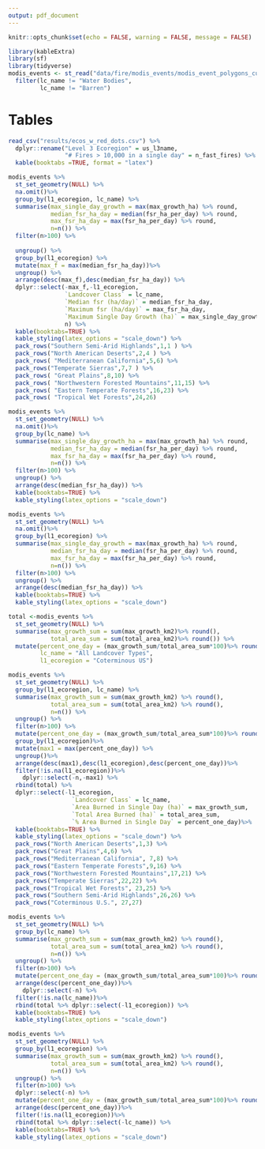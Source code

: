 ```yaml
---
output: pdf_document
---
```


```r
knitr::opts_chunk$set(echo = FALSE, warning = FALSE, message = FALSE)

library(kableExtra)
library(sf)
library(tidyverse)
modis_events <- st_read("data/fire/modis_events/modis_event_polygons_cus.gpkg") %>%
  filter(lc_name != "Water Bodies",
         lc_name != "Barren")

```

# Tables

```r
read_csv("results/ecos_w_red_dots.csv") %>%
  dplyr::rename("Level 3 Ecoregion" = us_l3name,
                "# Fires > 10,000 in a single day" = n_fast_fires) %>%
  kable(booktabs =TRUE, format = "latex")
```

```r
modis_events %>%
  st_set_geometry(NULL) %>%
  na.omit()%>%
  group_by(l1_ecoregion, lc_name) %>%
  summarise(max_single_day_growth = max(max_growth_ha) %>% round,
            median_fsr_ha_day = median(fsr_ha_per_day) %>% round,
            max_fsr_ha_day = max(fsr_ha_per_day) %>% round,
            n=n()) %>%
  filter(n>100) %>%
   
  ungroup() %>%
  group_by(l1_ecoregion) %>%
  mutate(max_f = max(median_fsr_ha_day))%>%
  ungroup() %>%
  arrange(desc(max_f),desc(median_fsr_ha_day)) %>%
  dplyr::select(-max_f,-l1_ecoregion,
                `Landcover Class` = lc_name,
                `Median fsr (ha/day)` = median_fsr_ha_day,
                `Maximum fsr (ha/day)` = max_fsr_ha_day,
                `Maximum Single Day Growth (ha)` = max_single_day_growth,
                n) %>%
  kable(booktabs=TRUE) %>%
  kable_styling(latex_options = "scale_down") %>%
  pack_rows("Southern Semi-Arid Highlands",1,1 ) %>%
  pack_rows("North American Deserts",2,4 ) %>%
  pack_rows( "Mediterranean California",5,6) %>%
  pack_rows("Temperate Sierras",7,7 ) %>%
  pack_rows( "Great Plains",8,10) %>%
  pack_rows( "Northwestern Forested Mountains",11,15) %>%
  pack_rows( "Eastern Temperate Forests",16,23) %>%
  pack_rows( "Tropical Wet Forests",24,26)

modis_events %>%
  st_set_geometry(NULL) %>%
  na.omit()%>%
  group_by(lc_name) %>%
  summarise(max_single_day_growth_ha = max(max_growth_ha) %>% round,
            median_fsr_ha_day = median(fsr_ha_per_day) %>% round,
            max_fsr_ha_day = max(fsr_ha_per_day) %>% round,
            n=n()) %>%
  filter(n>100) %>%
  ungroup() %>%
  arrange(desc(median_fsr_ha_day)) %>%
  kable(booktabs=TRUE) %>%
  kable_styling(latex_options = "scale_down")

modis_events %>%
  st_set_geometry(NULL) %>%
  na.omit()%>%
  group_by(l1_ecoregion) %>%
  summarise(max_single_day_growth = max(max_growth_ha) %>% round,
            median_fsr_ha_day = median(fsr_ha_per_day) %>% round,
            max_fsr_ha_day = max(fsr_ha_per_day) %>% round,
            n=n()) %>%
  filter(n>100) %>%
  ungroup() %>%
  arrange(desc(median_fsr_ha_day)) %>%
  kable(booktabs=TRUE) %>%
  kable_styling(latex_options = "scale_down")

```

```r
total <-modis_events %>%
  st_set_geometry(NULL) %>%
  summarise(max_growth_sum = sum(max_growth_km2)%>% round(),
            total_area_sum = sum(total_area_km2)%>% round()) %>%
  mutate(percent_one_day = (max_growth_sum/total_area_sum*100)%>% round(),
         lc_name = "All Landcover Types",
         l1_ecoregion = "Coterminous US") 

modis_events %>%
  st_set_geometry(NULL) %>%
  group_by(l1_ecoregion, lc_name) %>%
  summarise(max_growth_sum = sum(max_growth_km2) %>% round(),
            total_area_sum = sum(total_area_km2) %>% round(),
            n=n()) %>%
  ungroup() %>%
  filter(n>100) %>%
  mutate(percent_one_day = (max_growth_sum/total_area_sum*100)%>% round()) %>%
  group_by(l1_ecoregion)%>%
  mutate(max1 = max(percent_one_day)) %>%
  ungroup()%>%
  arrange(desc(max1),desc(l1_ecoregion),desc(percent_one_day))%>%  
  filter(!is.na(l1_ecoregion))%>%
    dplyr::select(-n,-max1) %>%
  rbind(total) %>%
  dplyr::select(-l1_ecoregion,
                  `Landcover Class` = lc_name,
                  `Area Burned in Single Day (ha)` = max_growth_sum,
                  `Total Area Burned (ha)` = total_area_sum,
                  `% Area Burned in Single Day` = percent_one_day)%>%
  kable(booktabs=TRUE) %>%
  kable_styling(latex_options = "scale_down") %>%
  pack_rows("North American Deserts",1,3) %>%
  pack_rows("Great Plains",4,6) %>%
  pack_rows("Mediterranean California", 7,8) %>%
  pack_rows("Eastern Temperate Forests",9,16) %>%
  pack_rows("Northwestern Forested Mountains",17,21) %>%
  pack_rows("Temperate Sierras",22,22) %>%
  pack_rows("Tropical Wet Forests", 23,25) %>%
  pack_rows("Southern Semi-Arid Highlands",26,26) %>%
  pack_rows("Coterminous U.S.", 27,27)

```

```r

modis_events %>%
  st_set_geometry(NULL) %>%
  group_by(lc_name) %>%
  summarise(max_growth_sum = sum(max_growth_km2) %>% round(),
            total_area_sum = sum(total_area_km2) %>% round(),
            n=n()) %>%
  ungroup() %>%
  filter(n>100) %>%
  mutate(percent_one_day = (max_growth_sum/total_area_sum*100)%>% round()) %>%
  arrange(desc(percent_one_day))%>% 
    dplyr::select(-n) %>%
  filter(!is.na(lc_name))%>%
  rbind(total %>% dplyr::select(-l1_ecoregion)) %>%
  kable(booktabs=TRUE) %>%
  kable_styling(latex_options = "scale_down")

modis_events %>%
  st_set_geometry(NULL) %>%
  group_by(l1_ecoregion) %>%
  summarise(max_growth_sum = sum(max_growth_km2) %>% round(),
            total_area_sum = sum(total_area_km2) %>% round(),
            n=n()) %>%
  ungroup() %>%
  filter(n>100) %>%
  dplyr::select(-n) %>%
  mutate(percent_one_day = (max_growth_sum/total_area_sum*100)%>% round()) %>%
  arrange(desc(percent_one_day))%>%  
  filter(!is.na(l1_ecoregion))%>%
  rbind(total %>% dplyr::select(-lc_name)) %>%
  kable(booktabs=TRUE) %>%
  kable_styling(latex_options = "scale_down")
```